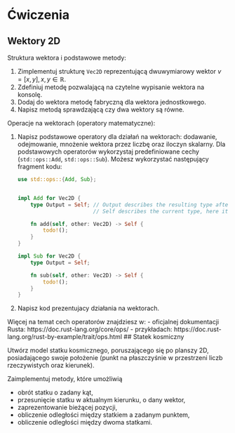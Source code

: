 
# Ćwiczenia

## Wektory 2D

Struktura wektora i podstawowe metody:

1. Zimplementuj strukturę `Vec2D` reprezentującą dwuwymiarowy wektor $v = [x, y], x, y \in \mathbb{R}$. 
1. Zdefiniuj metodę pozwalającą na czytelne wypisanie wektora na konsolę.
1. Dodaj do wektora metodę fabryczną dla wektora jednostkowego.
1. Napisz metodą sprawdzającą czy dwa wektory są równe.


Operacje na wektorach (operatory matematyczne):

1. Napisz podstawowe operatory dla działań na wektorach: dodawanie, odejmowanie, mnożenie wektora przez liczbę oraz iloczyn skalarny. Dla podstawowych operatorów wykorzystaj predefiniowane cechy (`std::ops::Add`, `std::ops::Sub`). Możesz wykorzystać następujący fragment kodu:
    ```rust copy
    use std::ops::{Add, Sub};


    impl Add for Vec2D {
        type Output = Self; // Output describes the resulting type after applying the + operator. 
                            // Self describes the current type, here it means Vec2D

        fn add(self, other: Vec2D) -> Self {
            todo!();
        }
    }

    impl Sub for Vec2D {
        type Output = Self;

        fn sub(self, other: Vec2D) -> Self {
            todo!();
        }
    }
    ```
1. Napisz kod prezentujacy działania na wektorach.

<Callout type="info">
Więcej na temat cech operatorów znajdziesz w:
- oficjalnej dokumentacji Rusta: https://doc.rust-lang.org/core/ops/ 
- przykładach: https://doc.rust-lang.org/rust-by-example/trait/ops.html
</Callout>
## Statek kosmiczny

Utwórz model statku kosmicznego, poruszającego się po planszy 2D, posiadającego swoje położenie (punkt na płaszczyśnie w przestrzeni liczb rzeczywistych oraz kierunek). 

Zaimplementuj metody, które umożliwią
- obrót statku o zadany kąt,
- przesunięcie statku w aktualnym kierunku, o dany wektor, 
- zaprezentowanie bieżącej pozycji, 
- obliczenie odległości między statkiem a zadanym punktem,
- obliczenie odległości między dwoma statkami.